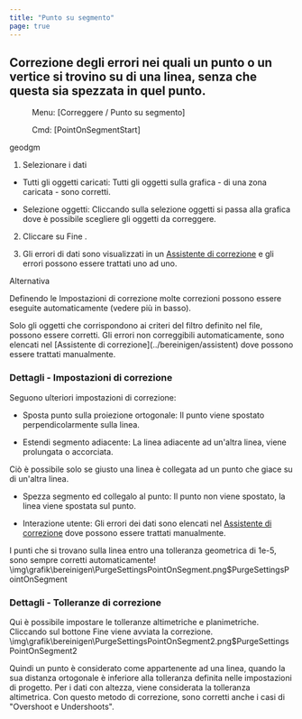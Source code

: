 ```yaml
---
title: "Punto su segmento"
page: true
---
```

## Correzione degli errori nei quali un punto o un vertice si trovino su di una linea, senza che questa sia spezzata in quel punto.
 <Menu> Menu: [Correggere / Punto su segmento] </Menu> 
 <Menu> Cmd: [PointOnSegmentStart] </Menu> 

 <Placeholder>geodgm</Placeholder> 

1. Selezionare i dati

- <Bold> Tutti gli oggetti caricati: </Bold>  Tutti gli oggetti sulla grafica - di una zona caricata - sono corretti.

- <Bold> Selezione oggetti: </Bold>  Cliccando sulla selezione oggetti si passa alla grafica dove &#232; possibile scegliere gli oggetti da correggere.



2. Cliccare su <Border>Fine</Border> .

3. Gli errori di dati sono visualizzati in un 
[Assistente di correzione](../bereinigen/assistent)
 e gli errori possono essere trattati uno ad uno.



Alternativa
 
Definendo le  <Bold> Impostazioni di correzione </Bold>  molte correzioni possono essere eseguite automaticamente (vedere pi&#249; in basso).

<Warning>
Solo gli oggetti che corrispondono ai criteri del filtro definito nel file, possono essere corretti.
</Warning>

<Warning>
Gli errori non correggibili automaticamente, sono elencati nel [Assistente di correzione](../bereinigen/assistent)
 dove possono essere trattati manualmente.
</Warning>


### Dettagli - Impostazioni di correzione
Seguono ulteriori impostazioni di correzione:

- <Bold> Sposta punto sulla proiezione ortogonale: </Bold>  Il punto viene spostato perpendicolarmente sulla linea.

- <Bold> Estendi segmento adiacente: </Bold>  La linea adiacente ad un&#39;altra linea, viene prolungata o accorciata.



<Success>
Ci&#242; &#232; possibile solo se giusto una linea &#232; collegata ad un punto che giace su di un&#39;altra linea.
</Success>
 

- <Bold> Spezza segmento ed collegalo al punto: </Bold>  Il punto non viene spostato, la linea viene spostata sul punto.

- <Bold> Interazione utente: </Bold>  Gli errori dei dati sono elencati nel 
[Assistente di correzione](../bereinigen/assistent)
 dove possono essere trattati manualmente. 



<Warning>
I punti che si trovano sulla linea entro una tolleranza geometrica di 1e-5, sono sempre corretti automaticamente!
</Warning><Image>\img\grafik\bereinigen\PurgeSettingsPointOnSegment.png$PurgeSettingsPointOnSegment</Image>


### Dettagli - Tolleranze di correzione
Qui &#232; possibile impostare le tolleranze altimetriche e planimetriche. 
Cliccando sul bottone  <Border>Fine</Border>  viene avviata la correzione.<Image>\img\grafik\bereinigen\PurgeSettingsPointOnSegment2.png$PurgeSettingsPointOnSegment2</Image>


<Success>
Quindi un punto &#232; considerato come appartenente ad una linea, quando la sua distanza ortogonale &#232; inferiore alla tolleranza definita nelle impostazioni di progetto. Per i dati con altezza, viene considerata la tolleranza altimetrica.
</Success>

<Success>
Con questo metodo di correzione, sono corretti anche i casi di &quot;Overshoot e Undershoots&quot;.
</Success>







